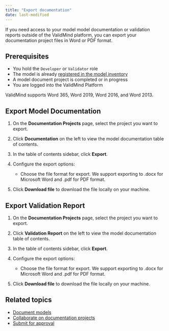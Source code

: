 ```yaml
---
title: "Export documentation"
date: last-modified
---
```


If you need access to your model model documentation or validation reports outside of the ValidMind platform, you can export your documentation project files in Word or PDF format.

## Prerequisites

* You hold the `Developer` or `Validator` role
* The model is already [registered in the model inventory](register-models-in-model-inventory.qmd)
* A model document project is completed or in progress
* You are logged into the ValidMind Platform

ValidMind supports Word 365, Word 2019, Word 2016, and Word 2013.

## Export Model Documentation

1. On the **Documentation Projects** page, select the project you want to export.

2. Click **Documentation** on the left to view the model documentation table of contents.

3. In the table of contents sidebar, click **Export**.

4. Configure the export options:

   <!--- - Check **Include comment threads** to include comment threads in the exported file.
   - Check **Section activity logs** to include a history of changes in each section of the documentation. --->
   - Choose the file format for export. We support exporting to .docx for Microsoft Word and .pdf for PDF format.

5. Click **Download file** to download the file locally on your machine.

## Export Validation Report

1. On the **Documentation Projects** page, select the project you want to export.

2. Click **Validation Report** on the left to view the model documentation table of contents.

3. In the table of contents sidebar, click **Export**.

4. Configure the export options:

   <!--- - Check **Include comment threads** to include comment threads in the exported file.
   - Check **Section activity logs** to include a history of changes in each section of the documentation. --->
   - Choose the file format for export. We support exporting to .docx for Microsoft Word and .pdf for PDF format.

5. Click **Download file** to download the file locally on your machine.

<!---
## Troubleshooting

[Include any common issues or errors that may arise during the task and how to resolve them.]
--->

## Related topics

* [Document models](document-models-with-ui.qmd)
* [Collaborate on documentation projects](collaborate-on-documentation-projects.qmd)
* [Submit for approval](submit-for-approval.qmd)

